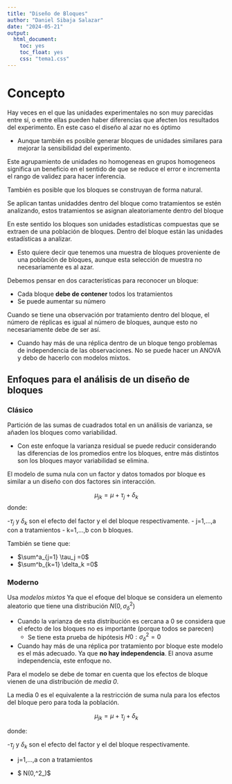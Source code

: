 ```yaml
---
title: "Diseño de Bloques"
author: "Daniel Sibaja Salazar"
date: "2024-05-21"
output:
  html_document:
    toc: yes
    toc_float: yes
    css: "tema1.css"
---
```


# Concepto 

Hay veces en el que las unidades experimentales no son muy parecidas entre sí, o entre ellas pueden haber diferencias que afecten los resultados del experimento. En este caso el diseño al azar no es óptimo 

- Aunque también es posible generar bloques de unidades similares  para mejorar la sensibilidad del experimento. 

Este agrupamiento de unidades no homogeneas en grupos homogeneos significa un beneficio en el sentido de que se reduce el error e incrementa el rango de validez para hacer inferencia. 

También es posible que los bloques se construyan de forma natural. 

Se aplican tantas unidaddes dentro del bloque como tratamientos se estén analizando, estos tratamientos se asignan aleatoriamente dentro del bloque 

En este sentido los bloques son unidades estadísticas compuestas que se extraen de una población de bloques. Dentro del bloque están las unidades estadísticas a analizar. 

- Esto quiere decir que tenemos una muestra de bloques proveniente de una población de bloques, aunque esta selección de muestra no necesariamente es al azar. 

Debemos pensar en dos características para reconocer un bloque: 

- Cada bloque **debe de contener** todos los tratamientos
- Se puede aumentar su número 

Cuando se tiene una observación por tratamiento dentro del bloque, el número de réplicas es igual al número de bloques, aunque esto no necesariamente debe de ser así. 

- Cuando hay más de una réplica dentro de un bloque tengo problemas de independencia de las observaciones. No se puede hacer un ANOVA y debo de hacerlo con modelos mixtos. 

## Enfoques para el análisis de un diseño de bloques 

### Clásico 

Partición de las sumas de cuadrados total en un análisis de varianza, se añaden los bloques como variabilidad.

- Con este enfoque la varianza residual se puede reducir considerando las diferencias de los promedios entre los bloques, entre más distintos son los bloques mayor variabilidad se elimina.

El modelo de suma nula con un factor y datos tomados por bloque es similar a un diseño con dos factores sin interacción. 

$$
\mu_{jk}=\mu+\tau_j+\delta_k
$$
donde: 

-$\tau_j$ y $\delta_k$ son el efecto del factor y el del bloque respectivamente. 
- j=1,...,a con a tratamientos
- k=1,...,b con b bloques. 

También se tiene que: 

- $\sum^a_{j=1} \tau_j =0$ 
- $\sum^b_{k=1} \delta_k =0$ 


### Moderno 

Usa *modelos mixtos* Ya que el efoque del bloque se considera un elemento aleatorio que tiene una distribución $N(0,\sigma^2_\delta)$

- Cuando la varianza de esta distribución es cercana a 0 se considera que el efecto de los bloques no es importante (porque todos se parecen) 
    - Se tiene esta prueba de hipótesis $H0:\sigma^2_\delta=0$ 
    
- Cuando hay más de una réplica por tratamiento por bloque este modelo es el más adecuado. Ya que **no hay independencia**. El anova asume independencia, este enfoque no. 

Para el modelo se debe de tomar en cuenta que los efectos de bloque vienen de una distribución de *media 0*.

La media 0 es el equivalente a la restricción de suma nula para los efectos del bloque pero para toda la población. 


$$
\mu_{jk}=\mu+\tau_j+\delta_k
$$

donde: 

-$\tau_j$ y $\delta_k$ son el efecto del factor y el del bloque respectivamente. 

- j=1,...,a con a tratamientos

- $ \delta \sim N(0,\sigma^2_\delta)$






